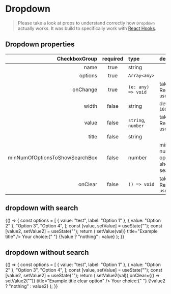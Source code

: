 
<Meta title="Forms/Dropdown" component={Dropdown} />

# Dropdown

> Please take a look at props to understand correctly how `Dropdown` actually works. It was build to specifically work with [React Hooks](https://reactjs.org/docs/hooks-intro.html).

## Dropdown properties

|                  CheckboxGroup | required | type                                     | description                                  |
| -----------------------------: | :------: | :--------------------------------------- | :------------------------------------------- |
|                           name |   true   | string                                   |                                              |
|                        options |   true   | `Array<any>`                             |                                              |
|                       onChange |   true   | `(e: any) => void`                       | taken from Reacts `useState()`               |
|                          width |  false   | string                                   | default: `100%`                              |
|                          value |  false   | <code>string</code>, <code>number</code> | taken from Reacts `useState()`               |
|                          title |  false   | string                                   |                                              |
| minNumOfOptionsToShowSearchBox |  false   | number                                   | minimum number of options to show search box |
|                        onClear |  false   | `() => void`                             | taken from Reacts `useState()`               |

## dropdown with search

<Preview>
  <Story name="dropdown">
    {() => {
      const options = [
        { value: "test", label: "Option 1" },
        { value: "Option 2" },
        "Option 3",
        "Option 4",
      ];
      const [value, setValue] = useState("");
      const [value2, setValue2] = useState("");
      return (
        <GnuiContainer>
          <Dropdown
            name="Select an option"
            options={options}
            value={value}
            width="15rem"
            minNumOfOptionsToShowSearchBox={4}
            onChange={(val) => setValue(val)}
            title="Example title"
          />
          <Text>
            Your choice:{" "}
            <Text tag="span" weight="medium">
              {!value ? "nothing" : value}
            </Text>
          </Text>
          <Spacer height="8rem" />
        </GnuiContainer>
      );
    }}
  </Story>
</Preview>

## dropdown without search

<Preview>
  <Story name="dropdown without search">
    {() => {
      const options = [
        { value: "test", label: "Option 1" },
        { value: "Option 2" },
        "Option 3",
        "Option 4",
      ];
      const [value, setValue] = useState("");
      const [value2, setValue2] = useState("");
      return (
        <GnuiContainer>
          <Dropdown
            name="Select an option"
            options={options}
            value={value2}
            minNumOfOptionsToShowSearchBox={10}
            width="15rem"
            onChange={(val) => setValue2(val)}
            onClear={() => setValue2("")}
            title="Example title clear option"
          />
          <Text>
            Your choice:{" "}
            <Text tag="span" weight="medium">
              {!value2 ? "nothing" : value2}
            </Text>
          </Text>
          <Spacer height="8rem" />
        </GnuiContainer>
      );
    }}
  </Story>
</Preview>
